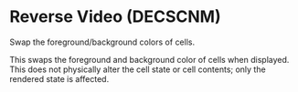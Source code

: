 
# Reverse Video (DECSCNM)

<VTMode value={5} />

Swap the foreground/background colors of cells.

This swaps the foreground and background color of cells when displayed.
This does not physically alter the cell state or cell contents; only the
rendered state is affected.

